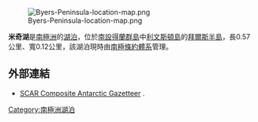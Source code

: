 [[Image:Byers-Peninsula-location-map.png|thumb]]

'''米奇湖'''是[[南極洲|南極洲]]的[[湖泊|湖泊]]，位於[[南設得蘭群島|南設得蘭群島]]中[[利文斯頓島|利文斯頓島]]的[[拜爾斯半島|拜爾斯半島]]，長0.57公里、寬0.12公里，該湖泊現時由[[南極條約體系|南極條約體系]]管理。

{{coord|62|37|49|S|61|05|42|W|display=title}}

==外部連結==
* [http://data.aad.gov.au/aadc/gaz/scar/ SCAR Composite Antarctic Gazetteer] {{WebCite|url=https://www.webcitation.org/5ug2CfC7m?url=http://data.aad.gov.au/aadc/gaz/scar/ |date=20101202140255 |dateformat=iso }}.

{{Antarctica-geo-stub}}
[[Category:南極洲湖泊|Category:南極洲湖泊]]